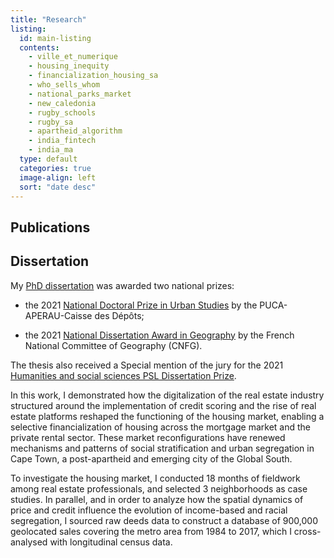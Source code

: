 ---
title: "Research"
listing:
  id: main-listing
  contents: 
    - ville_et_numerique
    - housing_inequity
    - financialization_housing_sa
    - who_sells_whom
    - national_parks_market
    - new_caledonia
    - rugby_schools
    - rugby_sa
    - apartheid_algorithm
    - india_fintech
    - india_ma
  type: default
  categories: true
  image-align: left
  sort: "date desc"
---

## Publications

:::{#main-listing}
:::

## Dissertation

My [PhD dissertation](https://www.theses.fr/en/2020GRALH007) was awarded two national prizes: 

- the 2021 [National Doctoral Prize in Urban Studies](http://www.urbanisme-puca.gouv.fr/prix-de-these-sur-la-ville-2021-a2141.html) by the PUCA-APERAU-Caisse des Dépôts;

- the 2021 [National Dissertation Award in Geography](https://www.cnfg.fr/vie-du-comite/prix-de-these-du-cnfg/) by the French National Committee of Geography (CNFG). 

The thesis also received a Special mention of the jury for the 2021 [Humanities and social sciences PSL Dissertation Prize](https://psl.eu/en/news/winners-2021-humanities-and-social-sciences-shs-psl-dissertation-prize).

In this work, I demonstrated how the digitalization of the real estate industry structured around the implementation of credit scoring and the rise of real estate platforms reshaped the functioning of the housing market, enabling a selective financialization of housing across the mortgage market and the private rental sector. These market reconfigurations  have renewed mechanisms and patterns of social stratification and urban segregation in Cape Town, a post-apartheid and emerging city of the Global South.

To investigate the housing market, I conducted 18 months of fieldwork among real estate professionals, and selected 3 neighborhoods as case studies. In parallel, and in order to analyze how the spatial dynamics of price and credit influence the evolution of income-based and racial segregation, I sourced raw deeds data to construct a database of 900,000 geolocated sales covering the metro area from 1984 to 2017, which I cross-analysed with longitudinal census data.

